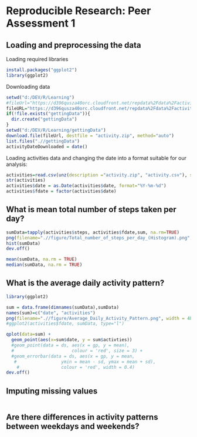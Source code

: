 # Reproducible Research: Peer Assessment 1


## Loading and preprocessing the data
Loading required libraries
```r
install.packages("ggplot2")
library(ggplot2)
```
Downloading data
```r
setwd("d:/DEV/R/Learning")
#fileUrl="https://d396qusza40orc.cloudfront.net/repdata%2Fdata%2Factivity.zip"
fileURL="https://d396qusza40orc.cloudfront.net/repdata%2Fdata%2Factivity.zip"
if(!file.exists("gettingData")){
  dir.create("gettingData")
}
setwd("d:/DEV/R/Learning/gettingData")
download.file(fileUrl, destfile = "activity.zip", method="auto")
list.files(".//gettingData")
activityDateDownloaded = date()
```

Loading activities data and changing  the date into a format suitable for our analysis:
```r
activities=read.csv(unz(description ="activity.zip", "activity.csv"), sep=",")
str(activities)
activities$date = as.Date(activities$date, format="%Y-%m-%d")
activities$fdate = factor(activities$date)
```



## What is mean total number of steps taken per day?
```r
sumData=tapply(activities$steps, activities$fdate,sum, na.rm=TRUE)
png(filename=".//figure/Total_number_of_steps_per_day_(Histogram).png", width = 480, height = 480, units = "px", pointsize = 12, bg = "white", res = NA, family = "", restoreConsole = TRUE)
hist(sumData)
dev.off()

mean(sumData, na.rm = TRUE)
median(sumData, na.rm = TRUE)
```


## What is the average daily activity pattern?
```r
library(ggplot2)

sum = data.frame(dimnames(sumData),sumData)
names(sum)=c("date", "activities")
png(filename=".//figure/Average_Daily_Activity_Pattern.png", width = 480, height = 480, units = "px", pointsize = 12, bg = "white", res = NA, family = "", restoreConsole = TRUE)
#ggplot2(activities$fdate, sumData, type="l")

qplot(data=sum) +
  geom_point(aes(x=sum$date, y = sum$activties)) 
  #geom_point(data = ds, aes(x = gp, y = mean),
  #                      colour = 'red', size = 3) +
  #geom_errorbar(data = ds, aes(x = gp, y = mean,
   #                 ymin = mean - sd, ymax = mean + sd),
    #                colour = 'red', width = 0.4)
dev.off()
```


## Imputing missing values
```r

```


## Are there differences in activity patterns between weekdays and weekends?
```r

```